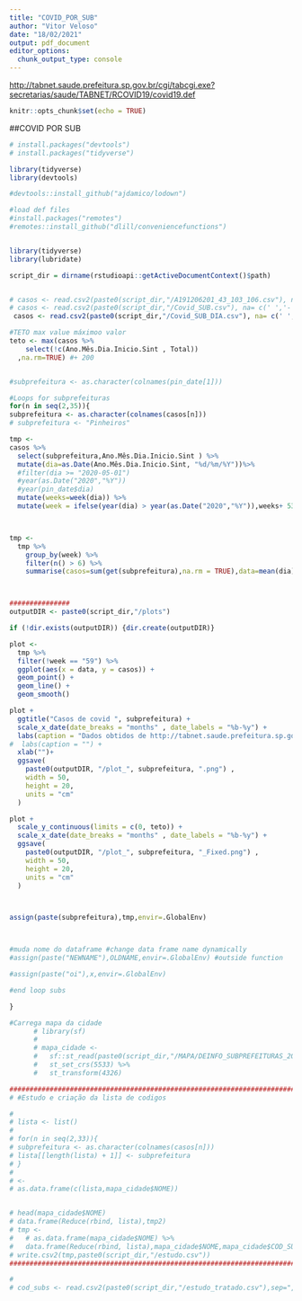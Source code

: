 ```yaml
---
title: "COVID_POR_SUB"
author: "Vitor Veloso"
date: "18/02/2021"
output: pdf_document
editor_options: 
  chunk_output_type: console
---
```


<http://tabnet.saude.prefeitura.sp.gov.br/cgi/tabcgi.exe?secretarias/saude/TABNET/RCOVID19/covid19.def>

```r
knitr::opts_chunk$set(echo = TRUE)
```

\#\#COVID POR SUB

```r

# install.packages("devtools")
# install.packages("tidyverse")

library(tidyverse)
library(devtools)

#devtools::install_github("ajdamico/lodown")

```

```r
#load def files
#install.packages("remotes")
#remotes::install_github("dlill/conveniencefunctions")


library(tidyverse)
library(lubridate)

script_dir = dirname(rstudioapi::getActiveDocumentContext()$path)



```


```r
# casos <- read.csv2(paste0(script_dir,"/A191206201_43_103_106.csv"), na= c(' ','-'))
# casos <- read.csv2(paste0(script_dir,"/Covid_SUB.csv"), na= c(' ','-'))
 casos <- read.csv2(paste0(script_dir,"/Covid_SUB_DIA.csv"), na= c(' ','-'))

#TETO max value máximoo valor
teto <- max(casos %>% 
    select(!c(Ano.Mês.Dia.Inicio.Sint , Total))
  ,na.rm=TRUE) #+ 200


#subprefeitura <- as.character(colnames(pin_date[1]))

#Loops for subprefeituras
for(n in seq(2,35)){
subprefeitura <- as.character(colnames(casos[n]))
# subprefeitura <- "Pinheiros"

tmp <-
casos %>%
  select(subprefeitura,Ano.Mês.Dia.Inicio.Sint ) %>%
  mutate(dia=as.Date(Ano.Mês.Dia.Inicio.Sint, "%d/%m/%Y"))%>%
  #filter(dia >= "2020-05-01")
  #year(as.Date("2020","%Y"))
  #year(pin_date$dia) 
  mutate(weeks=week(dia)) %>%
  mutate(week = ifelse(year(dia) > year(as.Date("2020","%Y")),weeks+ 53,weeks ))



tmp <- 
  tmp %>%
    group_by(week) %>%
    filter(n() > 6) %>%
    summarise(casos=sum(get(subprefeitura),na.rm = TRUE),data=mean(dia))



###############
outputDIR <- paste0(script_dir,"/plots")

if (!dir.exists(outputDIR)) {dir.create(outputDIR)}

plot <-
  tmp %>%
  filter(!week == "59") %>%
  ggplot(aes(x = data, y = casos)) +
  geom_point() +
  geom_line() +
  geom_smooth() 

plot +
  ggtitle("Casos de covid ", subprefeitura) +
  scale_x_date(date_breaks = "months" , date_labels = "%b-%y") +
  labs(caption = "Dados obtidos de http://tabnet.saude.prefeitura.sp.gov.br/cgi/tabcgi.exe?secretarias/saude/TABNET/RCOVID19/covid19.def \n Opções selecionadas Ano Mês dia Notificação, Subprefeitura, data(todas disponíveis) e casos confirmados \n Os dados foram filtrados para até a ultima semana completa \n Link: https://github.com/vvitorveloso/Casos_Covid_Subs/") +
#  labs(caption = "") + 
  xlab("")+
  ggsave(
    paste0(outputDIR, "/plot_", subprefeitura, ".png") ,
    width = 50,
    height = 20,
    units = "cm"
  )

plot +
  scale_y_continuous(limits = c(0, teto)) +
  scale_x_date(date_breaks = "months" , date_labels = "%b-%y") +
  ggsave(
    paste0(outputDIR, "/plot_", subprefeitura, "_Fixed.png") ,
    width = 50,
    height = 20,
    units = "cm"
  )



assign(paste(subprefeitura),tmp,envir=.GlobalEnv)



#muda nome do dataframe #change data frame name dynamically
#assign(paste("NEWNAME"),OLDNAME,envir=.GlobalEnv) #outside function

#assign(paste("oi"),x,envir=.GlobalEnv)

#end loop subs

}


```




```r
#Carrega mapa da cidade
      # library(sf)
      # 
      # mapa_cidade <- 
      #   sf::st_read(paste0(script_dir,"/MAPA/DEINFO_SUBPREFEITURAS_2013.shp")) %>%
      #   st_set_crs(5533) %>%  
      #   st_transform(4326) 

############################################################################
# #Estudo e criação da lista de codigos

# 
# lista <- list()
# 
# for(n in seq(2,33)){
# subprefeitura <- as.character(colnames(casos[n]))
# lista[[length(lista) + 1]] <- subprefeitura
# }
# 
# <-
# as.data.frame(c(lista,mapa_cidade$NOME))


# head(mapa_cidade$NOME)
# data.frame(Reduce(rbind, lista),tmp2)
# tmp <- 
#   # as.data.frame(mapa_cidade$NOME) %>%
#   data.frame(Reduce(rbind, lista),mapa_cidade$NOME,mapa_cidade$COD_SUBPRE)
# write.csv2(tmp,paste0(script_dir,"/estudo.csv"))
############################################################################

# 
# cod_subs <- read.csv2(paste0(script_dir,"/estudo_tratado.csv"),sep=",")


```

